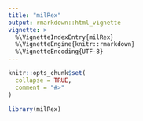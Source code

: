```yaml
---
title: "milRex"
output: rmarkdown::html_vignette
vignette: >
  %\VignetteIndexEntry{milRex}
  %\VignetteEngine{knitr::rmarkdown}
  %\VignetteEncoding{UTF-8}
---
```


```r
knitr::opts_chunk$set(
  collapse = TRUE,
  comment = "#>"
)
```

```r
library(milRex)
```
